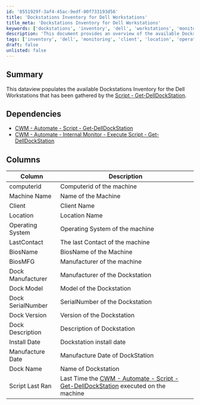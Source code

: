 ```yaml
---
id: '8551929f-3af4-45ac-9edf-00f733193d56'
title: 'Dockstations Inventory for Dell Workstations'
title_meta: 'Dockstations Inventory for Dell Workstations'
keywords: ['dockstations', 'inventory', 'dell', 'workstations', 'monitoring']
description: 'This document provides an overview of the available Dockstations Inventory for Dell Workstations, including details on dependencies, columns, and descriptions gathered by the Get-DellDockStation script.'
tags: ['inventory', 'dell', 'monitoring', 'client', 'location', 'operating-system', 'bios', 'dock', 'installation', 'manufacture', 'script']
draft: false
unlisted: false
---
```

## Summary

This dataview populates the available Dockstations Inventory for the Dell Workstations that has been gathered by the [Script - Get-DellDockStation](https://proval.itglue.com/DOC-5078775-15073374).

## Dependencies

- [CWM - Automate - Script - Get-DellDockStation](https://proval.itglue.com/DOC-5078775-15073374)
- [CWM - Automate - Internal Monitor - Execute Script - Get-DellDockStation](https://proval.itglue.com/DOC-5078775-15073356)

## Columns

| Column               | Description                                        |
|---------------------|----------------------------------------------------|
| computerid          | Computerid of the machine                          |
| Machine Name        | Name of the Machine                                |
| Client              | Client Name                                        |
| Location            | Location Name                                      |
| Operating System    | Operating System of the machine                    |
| LastContact         | The last Contact of the machine                    |
| BiosName            | BiosName of the Machine                            |
| BiosMFG             | Manufacturer of the machine                        |
| Dock Manufacturer    | Manufacturer of the Dockstation                    |
| Dock Model          | Model of the Dockstation                            |
| Dock SerialNumber   | SerialNumber of the Dockstation                    |
| Dock Version        | Version of the Dockstation                          |
| Dock Description     | Description of Dockstation                          |
| Install Date        | Dockstation install date                           |
| Manufacture Date    | Manufacture Date of DockStation                    |
| Dock Name           | Name of Dockstation                                |
| Script Last Ran     | Last Time the [CWM - Automate - Script - Get-DellDockStation](https://proval.itglue.com/DOC-5078775-15073374) executed on the machine |












